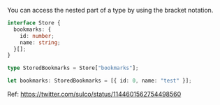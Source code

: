 <Meta title="TypeScript/access nested type" />

You can access the nested part of a type by using the bracket notation.

```ts
interface Store {
  bookmarks: {
    id: number;
    name: string;
  }[];
}

type StoredBookmarks = Store["bookmarks"];

let bookmarks: StoredBookmarks = [{ id: 0, name: "test" }];
```

Ref: https://twitter.com/sulco/status/1144601562754498560
